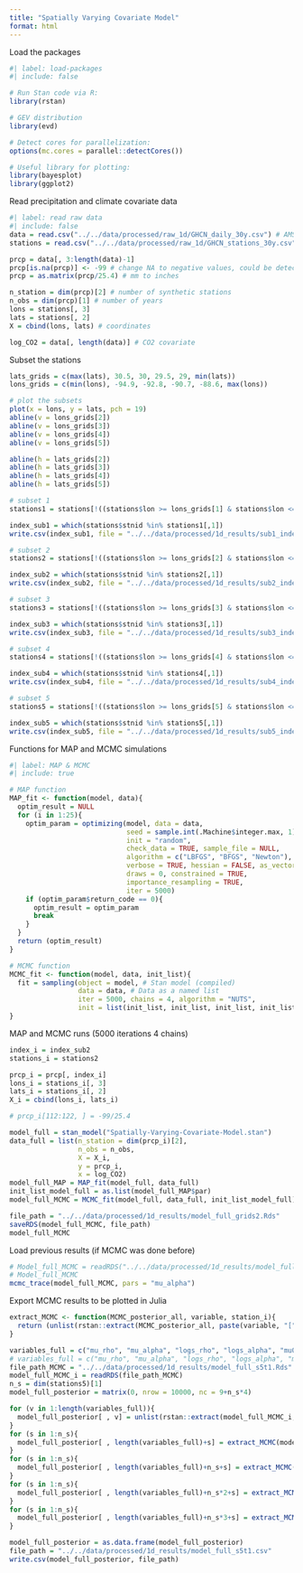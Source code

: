 ```yaml
---
title: "Spatially Varying Covariate Model"
format: html
---
```


Load the packages

```r
#| label: load-packages
#| include: false

# Run Stan code via R:
library(rstan)

# GEV distribution
library(evd)

# Detect cores for parallelization:
options(mc.cores = parallel::detectCores())

# Useful library for plotting:
library(bayesplot)
library(ggplot2)
```

Read precipitation and climate covariate data

```r
#| label: read raw data
#| include: false
data = read.csv("../../data/processed/raw_1d/GHCN_daily_30y.csv") # AMS data
stations = read.csv("../../data/processed/raw_1d/GHCN_stations_30y.csv") # station inventory

prcp = data[, 3:length(data)-1]
prcp[is.na(prcp)] <- -99 # change NA to negative values, could be detected in r stan
prcp = as.matrix(prcp/25.4) # mm to inches

n_station = dim(prcp)[2] # number of synthetic stations
n_obs = dim(prcp)[1] # number of years
lons = stations[, 3]
lats = stations[, 2]
X = cbind(lons, lats) # coordinates

log_CO2 = data[, length(data)] # CO2 covariate
```

Subset the stations

```r
lats_grids = c(max(lats), 30.5, 30, 29.5, 29, min(lats))
lons_grids = c(min(lons), -94.9, -92.8, -90.7, -88.6, max(lons))

# plot the subsets
plot(x = lons, y = lats, pch = 19)
abline(v = lons_grids[2])
abline(v = lons_grids[3])
abline(v = lons_grids[4])
abline(v = lons_grids[5])

abline(h = lats_grids[2])
abline(h = lats_grids[3])
abline(h = lats_grids[4])
abline(h = lats_grids[5])
```

```r
# subset 1
stations1 = stations[!((stations$lon >= lons_grids[1] & stations$lon <= lons_grids[2] & stations$lat >= lats_grids[2] & stations$lat <= lats_grids[1]) | (stations$lon >= lons_grids[2] & stations$lon <= lons_grids[3] & stations$lat >= lats_grids[3] & stations$lat <= lats_grids[2]) | (stations$lon >= lons_grids[3] & stations$lon <= lons_grids[4] & stations$lat >= lats_grids[4] & stations$lat <= lats_grids[3]) | (stations$lon >= lons_grids[4] & stations$lon <= lons_grids[5] & stations$lat >= lats_grids[5] & stations$lat <= lats_grids[4]) | (stations$lon >= lons_grids[5] & stations$lon <= lons_grids[6] & stations$lat >= lats_grids[6] & stations$lat <= lats_grids[5])), ]

index_sub1 = which(stations$stnid %in% stations1[,1])
write.csv(index_sub1, file = "../../data/processed/1d_results/sub1_index.csv", row.names = FALSE)

# subset 2
stations2 = stations[!((stations$lon >= lons_grids[2] & stations$lon <= lons_grids[3] & stations$lat >= lats_grids[2] & stations$lat <= lats_grids[1]) | (stations$lon >= lons_grids[3] & stations$lon <= lons_grids[4] & stations$lat >= lats_grids[3] & stations$lat <= lats_grids[2]) | (stations$lon >= lons_grids[4] & stations$lon <= lons_grids[5] & stations$lat >= lats_grids[4] & stations$lat <= lats_grids[3]) | (stations$lon >= lons_grids[5] & stations$lon <= lons_grids[6] & stations$lat >= lats_grids[5] & stations$lat <= lats_grids[4]) | (stations$lon >= lons_grids[1] & stations$lon <= lons_grids[2] & stations$lat >= lats_grids[6] & stations$lat <= lats_grids[5])), ]

index_sub2 = which(stations$stnid %in% stations2[,1])
write.csv(index_sub2, file = "../../data/processed/1d_results/sub2_index.csv", row.names = FALSE)

# subset 3
stations3 = stations[!((stations$lon >= lons_grids[3] & stations$lon <= lons_grids[4] & stations$lat >= lats_grids[2] & stations$lat <= lats_grids[1]) | (stations$lon >= lons_grids[4] & stations$lon <= lons_grids[5] & stations$lat >= lats_grids[3] & stations$lat <= lats_grids[2]) | (stations$lon >= lons_grids[5] & stations$lon <= lons_grids[6] & stations$lat >= lats_grids[4] & stations$lat <= lats_grids[3]) | (stations$lon >= lons_grids[1] & stations$lon <= lons_grids[2] & stations$lat >= lats_grids[5] & stations$lat <= lats_grids[4]) | (stations$lon >= lons_grids[2] & stations$lon <= lons_grids[3] & stations$lat >= lats_grids[6] & stations$lat <= lats_grids[5])), ]

index_sub3 = which(stations$stnid %in% stations3[,1])
write.csv(index_sub3, file = "../../data/processed/1d_results/sub3_index.csv", row.names = FALSE)

# subset 4
stations4 = stations[!((stations$lon >= lons_grids[4] & stations$lon <= lons_grids[5] & stations$lat >= lats_grids[2] & stations$lat <= lats_grids[1]) | (stations$lon >= lons_grids[5] & stations$lon <= lons_grids[6] & stations$lat >= lats_grids[3] & stations$lat <= lats_grids[2]) | (stations$lon >= lons_grids[1] & stations$lon <= lons_grids[2] & stations$lat >= lats_grids[4] & stations$lat <= lats_grids[3]) | (stations$lon >= lons_grids[2] & stations$lon <= lons_grids[3] & stations$lat >= lats_grids[5] & stations$lat <= lats_grids[4]) | (stations$lon >= lons_grids[3] & stations$lon <= lons_grids[4] & stations$lat >= lats_grids[6] & stations$lat <= lats_grids[5])), ]

index_sub4 = which(stations$stnid %in% stations4[,1])
write.csv(index_sub4, file = "../../data/processed/1d_results/sub4_index.csv", row.names = FALSE)

# subset 5
stations5 = stations[!((stations$lon >= lons_grids[5] & stations$lon <= lons_grids[6] & stations$lat >= lats_grids[2] & stations$lat <= lats_grids[1]) | (stations$lon >= lons_grids[1] & stations$lon <= lons_grids[2] & stations$lat >= lats_grids[3] & stations$lat <= lats_grids[2]) | (stations$lon >= lons_grids[2] & stations$lon <= lons_grids[3] & stations$lat >= lats_grids[4] & stations$lat <= lats_grids[3]) | (stations$lon >= lons_grids[3] & stations$lon <= lons_grids[4] & stations$lat >= lats_grids[5] & stations$lat <= lats_grids[4]) | (stations$lon >= lons_grids[4] & stations$lon <= lons_grids[5] & stations$lat >= lats_grids[6] & stations$lat <= lats_grids[5])), ]

index_sub5 = which(stations$stnid %in% stations5[,1])
write.csv(index_sub5, file = "../../data/processed/1d_results/sub5_index.csv", row.names = FALSE)
```

Functions for MAP and MCMC simulations

```r
#| label: MAP & MCMC
#| include: true

# MAP function
MAP_fit <- function(model, data){
  optim_result = NULL
  for (i in 1:25){
    optim_param = optimizing(model, data = data,
                             seed = sample.int(.Machine$integer.max, 1), 
                             init = "random",
                             check_data = TRUE, sample_file = NULL,
                             algorithm = c("LBFGS", "BFGS", "Newton"),
                             verbose = TRUE, hessian = FALSE, as_vector = TRUE,
                             draws = 0, constrained = TRUE, 
                             importance_resampling = TRUE, 
                             iter = 5000)
    if (optim_param$return_code == 0){
      optim_result = optim_param
      break
    }
  }
  return (optim_result)
}

# MCMC function
MCMC_fit <- function(model, data, init_list){
  fit = sampling(object = model, # Stan model (compiled)
                 data = data, # Data as a named list
                 iter = 5000, chains = 4, algorithm = "NUTS", 
                 init = list(init_list, init_list, init_list, init_list))
}
```

MAP and MCMC runs (5000 iterations 4 chains)

```r
index_i = index_sub2
stations_i = stations2

prcp_i = prcp[, index_i]
lons_i = stations_i[, 3]
lats_i = stations_i[, 2]
X_i = cbind(lons_i, lats_i)

# prcp_i[112:122, ] = -99/25.4
```

```r
model_full = stan_model("Spatially-Varying-Covariate-Model.stan")
data_full = list(n_station = dim(prcp_i)[2],
                 n_obs = n_obs,
                 X = X_i,
                 y = prcp_i,
                 x = log_CO2)
model_full_MAP = MAP_fit(model_full, data_full)
init_list_model_full = as.list(model_full_MAP$par)
model_full_MCMC = MCMC_fit(model_full, data_full, init_list_model_full)
```

```r
file_path = "../../data/processed/1d_results/model_full_grids2.Rds"
saveRDS(model_full_MCMC, file_path)
model_full_MCMC
```

Load previous results (if MCMC was done before)

```r
# Model_full_MCMC = readRDS("../../data/processed/1d_results/model_full_all_2rho.Rds") # all stations
# Model_full_MCMC
mcmc_trace(model_full_MCMC, pars = "mu_alpha")
```

Export MCMC results to be plotted in Julia

```r
extract_MCMC <- function(MCMC_posterior_all, variable, station_i){
  return (unlist(rstan::extract(MCMC_posterior_all, paste(variable, "[", station_i, "]", sep = ""))))
}
```

```r
variables_full = c("mu_rho", "mu_alpha", "logs_rho", "logs_alpha", "mu0_rho", "mu0_alpha", "logs0_rho", "logs0_alpha", "xi")
# variables_full = c("mu_rho", "mu_alpha", "logs_rho", "logs_alpha", "mu_w", "mu0_w", "logs_w", "logs0_w", "xi")
file_path_MCMC = "../../data/processed/1d_results/model_full_s5t1.Rds"
model_full_MCMC_i = readRDS(file_path_MCMC)
n_s = dim(stations5)[1]
model_full_posterior = matrix(0, nrow = 10000, nc = 9+n_s*4)

for (v in 1:length(variables_full)){
  model_full_posterior[ , v] = unlist(rstan::extract(model_full_MCMC_i, paste(variables_full[v], sep = "")))
}
for (s in 1:n_s){
  model_full_posterior[ , length(variables_full)+s] = extract_MCMC(model_full_MCMC_i, "mu_beta", s)
}
for (s in 1:n_s){
  model_full_posterior[ , length(variables_full)+n_s+s] = extract_MCMC(model_full_MCMC_i, "logs_beta", s)
}
for (s in 1:n_s){
  model_full_posterior[ , length(variables_full)+n_s*2+s] = extract_MCMC(model_full_MCMC_i, "mu0", s)
}
for (s in 1:n_s){
  model_full_posterior[ , length(variables_full)+n_s*3+s] = extract_MCMC(model_full_MCMC_i, "logs0", s)
}

model_full_posterior = as.data.frame(model_full_posterior)
file_path = "../../data/processed/1d_results/model_full_s5t1.csv"
write.csv(model_full_posterior, file_path)
```
